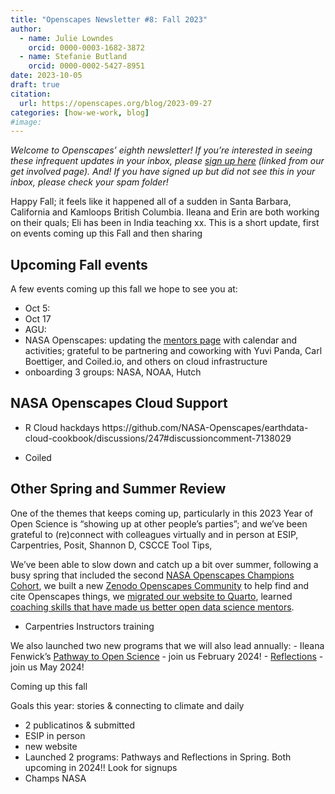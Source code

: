 ```yaml
---
title: "Openscapes Newsletter #8: Fall 2023"
author:
  - name: Julie Lowndes
    orcid: 0000-0003-1682-3872
  - name: Stefanie Butland
    orcid: 0000-0002-5427-8951  
date: 2023-10-05
draft: true
citation: 
  url: https://openscapes.org/blog/2023-09-27
categories: [how-we-work, blog]
#image: 
---
```


*Welcome to Openscapes’ eighth newsletter! If you’re interested in seeing these infrequent updates in your inbox, please [sign up here](https://docs.google.com/forms/d/e/1FAIpQLSdgVXRp3V-w94GPWkR31RUfyBl37EphdQSlCOcnyeNlf8OLWw/viewform) (linked from our get involved page). And! If you have signed up but did not see this in your inbox, please check your spam folder!*

Happy Fall; it feels like it happened all of a sudden in Santa Barbara, California and Kamloops British Columbia. Ileana and Erin are both working on their quals; Eli has been in India teaching xx. This is a short update, first on events coming up this Fall and then sharing 

## Upcoming Fall events

A few events coming up this fall we hope to see you at:

- Oct 5: 
- Oct 17 
- AGU: 
- NASA Openscapes: updating the [mentors page]() with calendar and activities; grateful to be partnering and coworking with Yuvi Panda, Carl Boettiger, and Coiled.io, and others on cloud infrastructure
- onboarding 3 groups: NASA, NOAA, Hutch

## NASA Openscapes Cloud Support

- R Cloud hackdays 
https://github.com/NASA-Openscapes/earthdata-cloud-cookbook/discussions/247#discussioncomment-7138029

- Coiled 

## Other Spring and Summer Review

One of the themes that keeps coming up, particularly in this 2023 Year of Open Science is "showing up at other people's parties"; and we've been grateful to (re)connect with colleagues virtually and in person at ESIP, Carpentries, Posit, Shannon D, CSCCE Tool Tips, 

We've been able to slow down and catch up a bit over summer, following a busy spring that included the second [NASA Openscapes Champions Cohort](https://openscapes.org/blog/2023-08-01-nasa-champions/), we built a new [Zenodo Openscapes Community](https://openscapes.org/blog/2023-05-31-zenodo-community/) to help find and cite Openscapes things, we [migrated our website to Quarto](TODO LINK TO BLOG), learned [coaching skills that have made us better open data science mentors](https://openscapes.org/blog/2023-05-17-mentor-coach/). 

- Carpentries Instructors training

We also launched two new programs that we will also lead annually: 
- Ileana Fenwick's [Pathway to Open Science](TODO LINK TO BLOG) - join us February 2024!
- [Reflections](TODO LINK TO BLOG) - join us May 2024!




Coming up this fall



Goals this year: stories & connecting to climate and daily 

- 2 publicatinos & submitted
- ESIP in person
- new website
- Launched 2 programs: Pathways and Reflections in Spring. Both upcoming in 2024!! Look for signups
- Champs NASA
